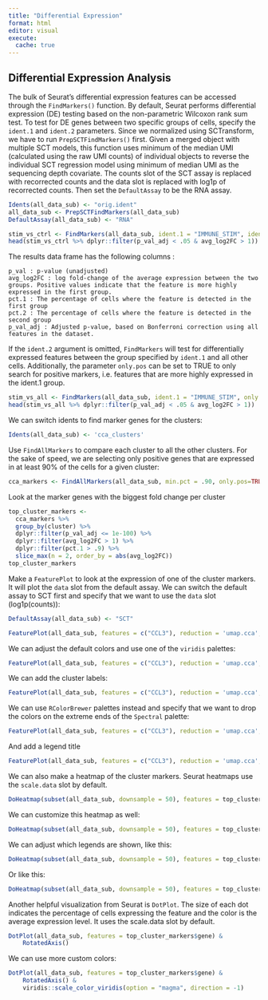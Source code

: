 ```yaml
---
title: "Differential Expression"
format: html
editor: visual
execute: 
  cache: true
---
```


## Differential Expression Analysis

The bulk of Seurat’s differential expression features can be accessed through the `FindMarkers()` function. By default, Seurat performs differential expression (DE) testing based on the non-parametric Wilcoxon rank sum test. To test for DE genes between two specific groups of cells, specify the `ident.1` and `ident.2` parameters. Since we normalized using SCTransform, we have to run `PrepSCTFindMarkers()` first. Given a merged object with multiple SCT models, this function uses minimum of the median UMI (calculated using the raw UMI counts) of individual objects to reverse the individual SCT regression model using minimum of median UMI as the sequencing depth covariate. The counts slot of the SCT assay is replaced with recorrected counts and the data slot is replaced with log1p of recorrected counts. Then set the `DefaultAssay` to be the RNA assay.

```r
Idents(all_data_sub) <- "orig.ident"
all_data_sub <- PrepSCTFindMarkers(all_data_sub)
DefaultAssay(all_data_sub) <- "RNA"

stim_vs_ctrl <- FindMarkers(all_data_sub, ident.1 = "IMMUNE_STIM", ident.2 = "IMMUNE_CTRL")
head(stim_vs_ctrl %>% dplyr::filter(p_val_adj < .05 & avg_log2FC > 1))
```

The results data frame has the following columns :

```         
p_val : p-value (unadjusted)
avg_log2FC : log fold-change of the average expression between the two groups. Positive values indicate that the feature is more highly expressed in the first group.
pct.1 : The percentage of cells where the feature is detected in the first group
pct.2 : The percentage of cells where the feature is detected in the second group
p_val_adj : Adjusted p-value, based on Bonferroni correction using all features in the dataset.
```

If the `ident.2` argument is omitted, `FindMarkers` will test for differentially expressed features between the group specified by `ident.1` and all other cells. Additionally, the parameter `only.pos` can be set to TRUE to only search for positive markers, i.e. features that are more highly expressed in the ident.1 group.

```r
stim_vs_all <- FindMarkers(all_data_sub, ident.1 = "IMMUNE_STIM", only.pos = T)
head(stim_vs_all %>% dplyr::filter(p_val_adj < .05 & avg_log2FC > 1))
```

We can switch idents to find marker genes for the clusters:

```r
Idents(all_data_sub) <- 'cca_clusters'
```

Use `FindAllMarkers` to compare each cluster to all the other clusters. For the sake of speed, we are selecting only positive genes that are expressed in at least 90% of the cells for a given cluster:

```r
cca_markers <- FindAllMarkers(all_data_sub, min.pct = .90, only.pos=TRUE)
```

Look at the marker genes with the biggest fold change per cluster

```r
top_cluster_markers <- 
  cca_markers %>% 
  group_by(cluster) %>%
  dplyr::filter(p_val_adj <= 1e-100) %>%
  dplyr::filter(avg_log2FC > 1) %>% 
  dplyr::filter(pct.1 > .9) %>%
  slice_max(n = 2, order_by = abs(avg_log2FC))
top_cluster_markers
```

Make a `FeaturePlot` to look at the expression of one of the cluster markers. It will plot the `data` slot from the default assay. We can switch the default assay to SCT first and specify that we want to use the `data` slot (log1p(counts)):

```r
DefaultAssay(all_data_sub) <- "SCT"

FeaturePlot(all_data_sub, features = c("CCL3"), reduction = 'umap.cca', order = T, slot = 'data')
```

We can adjust the default colors and use one of the `viridis` palettes:

```r
FeaturePlot(all_data_sub, features = c("CCL3"), reduction = 'umap.cca', order = T, slot = 'data') & ggplot2::scale_color_gradientn(colors = viridis::turbo(n = 10, direction = 1))

```

We can add the cluster labels:

```r
FeaturePlot(all_data_sub, features = c("CCL3"), reduction = 'umap.cca', order = T, slot = 'data', label = TRUE, repel = TRUE) & ggplot2::scale_color_gradientn(colors = viridis::turbo(n = 10, direction = 1))

```

We can use `RColorBrewer` palettes instead and specify that we want to drop the colors on the extreme ends of the `Spectral` palette:

```r
FeaturePlot(all_data_sub, features = c("CCL3"), reduction = 'umap.cca', order = T, slot = 'data', label = TRUE, repel = TRUE) & ggplot2::scale_color_gradientn(colors = rev(brewer.pal(10, 'Spectral'))[3:8])
```

And add a legend title

```r
FeaturePlot(all_data_sub, features = c("CCL3"), reduction = 'umap.cca', order = T, slot = 'data', label = TRUE, repel = TRUE) & ggplot2::scale_color_gradientn(colors = rev(brewer.pal(10, 'Spectral'))[3:8]) & ggplot2::labs(color = "log1p\n(counts)")
```

We can also make a heatmap of the cluster markers. Seurat heatmaps use the `scale.data` slot by default.

```r
DoHeatmap(subset(all_data_sub, downsample = 50), features = top_cluster_markers$gene)
```

We can customize this heatmap as well:

```r
DoHeatmap(subset(all_data_sub, downsample = 50), features = top_cluster_markers$gene) & viridis::scale_fill_viridis() 
```

We can adjust which legends are shown, like this:

```r
DoHeatmap(subset(all_data_sub, downsample = 50), features = top_cluster_markers$gene) & viridis::scale_fill_viridis() & ggplot2::guides(fill=FALSE)
```

Or like this:

```r
DoHeatmap(subset(all_data_sub, downsample = 50), features = top_cluster_markers$gene) & viridis::scale_fill_viridis() & ggplot2::guides(colour=FALSE)
```
Another helpful visualization from Seurat is `DotPlot`. The size of each dot indicates the percentage of cells expressing the feature and the color is the average expression level. It uses the scale.data slot by default.

```r
DotPlot(all_data_sub, features = top_cluster_markers$gene) & 
    RotatedAxis() 
```

We can use more custom colors:

```r
DotPlot(all_data_sub, features = top_cluster_markers$gene) & 
    RotatedAxis() & 
    viridis::scale_color_viridis(option = "magma", direction = -1) 
```